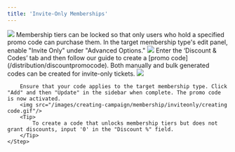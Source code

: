 ```yaml
---
title: 'Invite-Only Memberships'
---
```


<img src="/images/creating-campaign/membership/inviteonly/using code membership.gif"/>
Membership tiers can be locked so that only users who hold a specified promo code can purchase them.

<Steps>
    <Step title="Enable 'Invite Only'">
        In the target membership type's edit panel, enable "Invite Only" under "Advanced Options."
            <img src="/images/creating-campaign/membership/inviteonly/invite only toggle.png"/>
    </Step>
    <Step title="Create promo code">
        Enter the ‘Discount & Codes’ tab and then follow our guide to create a [promo code](/distribution/discountpromocode). Both manually and bulk generated codes can be created for invite-only tickets.
        <img src="/images/creating-campaign/membership/inviteonly/disc code tab.png"/>
        
        Ensure that your code applies to the target membership type. Click "Add" and then "Update" in the sidebar when complete. The promo code is now activated.
        <img src="/images/creating-campaign/membership/inviteonly/creating code.gif"/>
        <Tip>
            To create a code that unlocks membership tiers but does not grant discounts, input '0' in the "Discount %" field.
        </Tip>
    </Step>
</Steps>